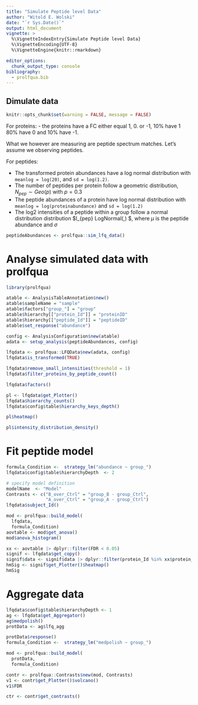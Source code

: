 ```yaml
---
title: "Simulate Peptide level Data"
author: "Witold E. Wolski"
date: "`r Sys.Date()`"
output: html_document
vignette: >
  %\VignetteIndexEntry{Simulate Peptide level Data} 
  %\VignetteEncoding{UTF-8}
  %\VignetteEngine{knitr::rmarkdown}

editor_options: 
  chunk_output_type: console
bibliography:
  - prolfqua.bib
---
```



## Dimulate data

```r
knitr::opts_chunk$set(warning = FALSE, message = FALSE) 

```


For proteins:
- the proteins have a FC either equal 1, 0. or -1, 10% have 1 80% have 0 and 10% have -1.

What we however are measuring are peptide spectrum matches. Let's assume we observing peptides.

For peptides:

- The transformed protein abundances have a log normal distribution with `meanlog = log(20)`, and `sd = log(1.2)`.
- The number of peptides per protein follow a geometric distribution, $N_{pep} \sim Geo(p)$ with $p = 0.3$
- The peptide abundances of a protein have log normal distribution with `meanlog = log(proteinabundance)` and `sd = log(1.2)`
- The log2 intensities of a peptide within a group follow a normal distribution distribution  $I_{pep} \sim LogNormal(\mu,\sigma) $, where $\mu$ is the peptide abundance and $\sigma$


```r
peptideAbundances <- prolfqua::sim_lfq_data()
```


# Analyse simulated data with prolfqua

```r
library(prolfqua)

atable <- AnalysisTableAnnotation$new()
atable$sampleName = "sample"
atable$factors["group_"] = "group"
atable$hierarchy[["protein_Id"]] = "proteinID"
atable$hierarchy[["peptide_Id"]] = "peptideID"
atable$set_response("abundance")

config <- AnalysisConfiguration$new(atable)
adata <- setup_analysis(peptideAbundances, config)

lfqdata <- prolfqua::LFQData$new(adata, config)
lfqdata$is_transformed(TRUE)

lfqdata$remove_small_intensities(threshold = 1)
lfqdata$filter_proteins_by_peptide_count()

lfqdata$factors()
```

```r
pl <- lfqdata$get_Plotter()
lfqdata$hierarchy_counts()
lfqdata$config$table$hierarchy_keys_depth()

pl$heatmap()
```



```r
pl$intensity_distribution_density()
```


# Fit peptide model

```r
formula_Condition <-  strategy_lm("abundance ~ group_")
lfqdata$config$table$hierarchyDepth  <- 2

# specify model definition
modelName  <- "Model"
Contrasts <- c("B_over_Ctrl" = "group_B - group_Ctrl",
               "A_over_Ctrl" = "group_A - group_Ctrl")
lfqdata$subject_Id()

mod <- prolfqua::build_model(
  lfqdata,
  formula_Condition)
aovtable <- mod$get_anova()
mod$anova_histogram()

xx <- aovtable |> dplyr::filter(FDR < 0.05)
signif <- lfqdata$get_copy()
signif$data <- signif$data |> dplyr::filter(protein_Id %in% xx$protein_Id)
hmSig <- signif$get_Plotter()$heatmap()
hmSig

```

# Aggregate data

```r
lfqdata$config$table$hierarchyDepth <- 1
ag <- lfqdata$get_Aggregator()
ag$medpolish()
protData <- ag$lfq_agg
```

```r
protData$response()
formula_Condition <-  strategy_lm("medpolish ~ group_")

mod <- prolfqua::build_model(
  protData,
  formula_Condition)

contr <- prolfqua::Contrasts$new(mod, Contrasts)
v1 <- contr$get_Plotter()$volcano()
v1$FDR

ctr <- contr$get_contrasts()

```







